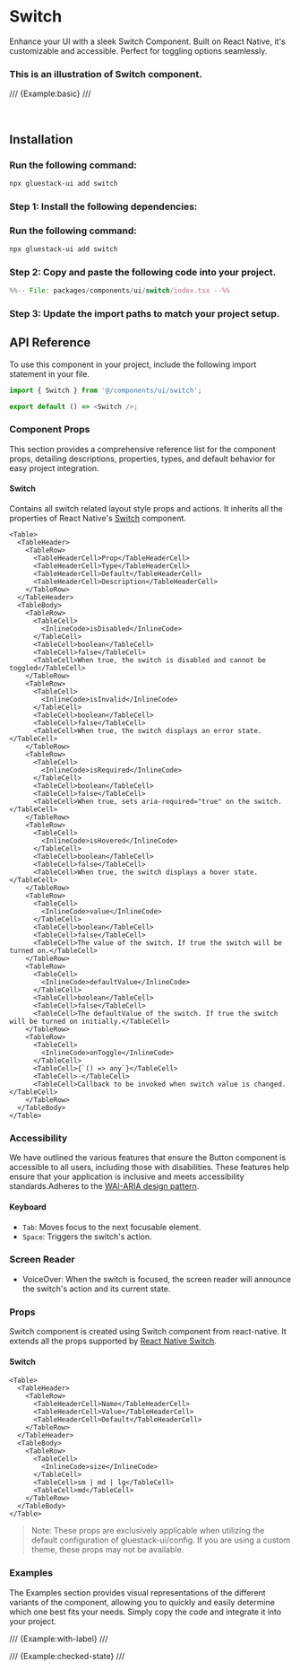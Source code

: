 
# Switch

Enhance your UI with a sleek Switch Component. Built on React Native, it's customizable and accessible. Perfect for toggling options seamlessly.


### This is an illustration of Switch component.
/// {Example:basic} ///

<br />

## Installation

<Tabs >
  <TabItem label="CLI">
     
### Run the following command:
  ```bash
  npx gluestack-ui add switch
  ```
  </TabItem>
  <TabItem label="Manual"> 

### Step 1: Install the following dependencies:

  
### Run the following command:
```bash
npx gluestack-ui add switch
```

### Step 2: Copy and paste the following code into your project.


```jsx 
%%-- File: packages/components/ui/switch/index.tsx --%% 
```

### Step 3: Update the import paths to match your project setup.
</TabItem>
</Tabs>

## API Reference

To use this component in your project, include the following import statement in your file.

```ts
import { Switch } from '@/components/ui/switch';
```

<AnatomyImage mobileUrl='https://i.imgur.com/p6ndTjn.png' webUrl='https://i.imgur.com/rDy1AOi.png' classNameStyle='aspect-[513/298] md:aspect-[736/182]' />

```ts
export default () => <Switch />;
```

### Component Props

This section provides a comprehensive reference list for the component props, detailing descriptions, properties, types, and default behavior for easy project integration.

#### Switch

Contains all switch related layout style props and actions.
It inherits all the properties of React Native's [Switch](https://reactnative.dev/docs/switch) component.


    <Table>
      <TableHeader>
        <TableRow>
          <TableHeaderCell>Prop</TableHeaderCell>
          <TableHeaderCell>Type</TableHeaderCell>
          <TableHeaderCell>Default</TableHeaderCell>
          <TableHeaderCell>Description</TableHeaderCell>
        </TableRow>
      </TableHeader>
      <TableBody>
        <TableRow>
          <TableCell>
            <InlineCode>isDisabled</InlineCode>
          </TableCell>
          <TableCell>boolean</TableCell>
          <TableCell>false</TableCell>
          <TableCell>When true, the switch is disabled and cannot be toggled</TableCell>
        </TableRow>
        <TableRow>
          <TableCell>
            <InlineCode>isInvalid</InlineCode>
          </TableCell>
          <TableCell>boolean</TableCell>
          <TableCell>false</TableCell>
          <TableCell>When true, the switch displays an error state.</TableCell>
        </TableRow>
        <TableRow>
          <TableCell>
            <InlineCode>isRequired</InlineCode>
          </TableCell>
          <TableCell>boolean</TableCell>
          <TableCell>false</TableCell>
          <TableCell>When true, sets aria-required="true" on the switch.</TableCell>
        </TableRow>
        <TableRow>
          <TableCell>
            <InlineCode>isHovered</InlineCode>
          </TableCell>
          <TableCell>boolean</TableCell>
          <TableCell>false</TableCell>
          <TableCell>When true, the switch displays a hover state.</TableCell>
        </TableRow>
        <TableRow>
          <TableCell>
            <InlineCode>value</InlineCode>
          </TableCell>
          <TableCell>boolean</TableCell>
          <TableCell>false</TableCell>
          <TableCell>The value of the switch. If true the switch will be turned on.</TableCell>
        </TableRow>
        <TableRow>
          <TableCell>
            <InlineCode>defaultValue</InlineCode>
          </TableCell>
          <TableCell>boolean</TableCell>
          <TableCell>false</TableCell>
          <TableCell>The defaultValue of the switch. If true the switch will be turned on initially.</TableCell>
        </TableRow>
        <TableRow>
          <TableCell>
            <InlineCode>onToggle</InlineCode>
          </TableCell>
          <TableCell>{`() => any`}</TableCell>
          <TableCell>-</TableCell>
          <TableCell>Callback to be invoked when switch value is changed.</TableCell>
        </TableRow>
      </TableBody>
    </Table>

### Accessibility

We have outlined the various features that ensure the Button component is accessible to all users, including those with disabilities. These features help ensure that your application is inclusive and meets accessibility standards.Adheres to the [WAI-ARIA design pattern](https://www.w3.org/WAI/ARIA/apg/patterns/switch/).

#### Keyboard

- `Tab`: Moves focus to the next focusable element.
- `Space`: Triggers the switch's action.

### Screen Reader

- VoiceOver: When the switch is focused, the screen reader will announce the switch's action and its current state.

### Props

Switch component is created using Switch component from react-native. It extends all the props supported by [React Native Switch](https://reactnative.dev/docs/switch#props).

#### Switch

    <Table>
      <TableHeader>
        <TableRow>
          <TableHeaderCell>Name</TableHeaderCell>
          <TableHeaderCell>Value</TableHeaderCell>
          <TableHeaderCell>Default</TableHeaderCell>
        </TableRow>
      </TableHeader>
      <TableBody>
        <TableRow>
          <TableCell>
            <InlineCode>size</InlineCode>
          </TableCell>
          <TableCell>sm | md | lg</TableCell>
          <TableCell>md</TableCell>
        </TableRow>
      </TableBody>
    </Table>

> Note: These props are exclusively applicable when utilizing the default configuration of gluestack-ui/config. If you are using a custom theme, these props may not be available.

### Examples

The Examples section provides visual representations of the different variants of the component, allowing you to quickly and easily determine which one best fits your needs. Simply copy the code and integrate it into your project.

/// {Example:with-label} ///

/// {Example:checked-state} ///
